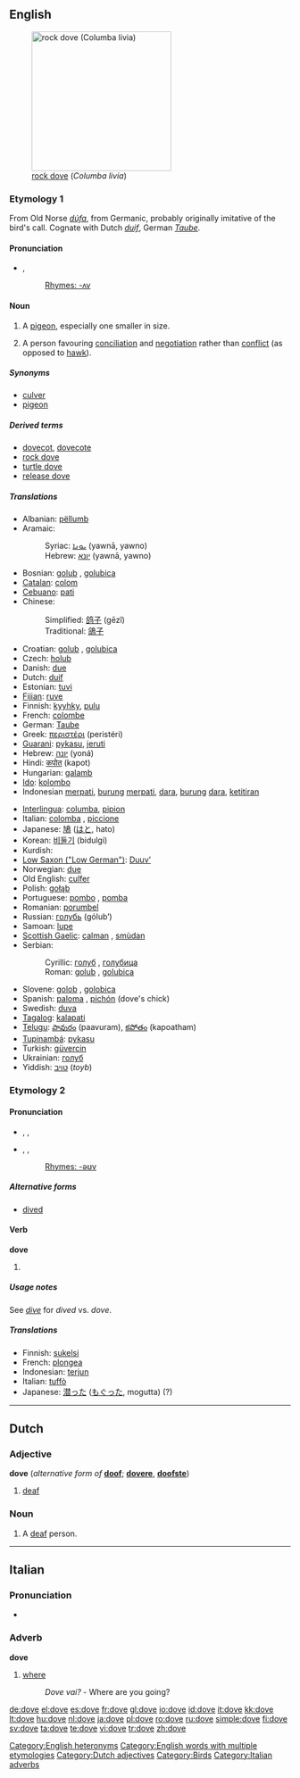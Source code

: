 {{see|Dove|dov'è|dové}}
==English==

{{wikipedia}}
[[Image:Pigion052006.JPG|thumb|right|250px|[[rock dove]] (''Columba livia'')]]

===Etymology 1===
From Old Norse ''[[dúfa]]'', from Germanic, probably originally imitative of the bird's call. Cognate with Dutch ''[[duif]]'', German ''[[Taube]]''.

====Pronunciation====
* {{IPA|/dʌv/}}, {{SAMPA|/dVv/}}
*: [[Rhymes:English:-ʌv|Rhymes: -ʌv]]
*: {{audio|en-us-dove-noun.ogg|Audio (US), noun}}

====Noun====
{{en-noun}}

# A [[pigeon]], especially one smaller in size.
# {{politics}} A person favouring [[conciliation]] and [[negotiation]] rather than [[conflict]] (as opposed to [[hawk]]).

=====Synonyms=====
* [[culver]]
* [[pigeon]]

=====Derived terms=====
* [[dovecot]], [[dovecote]]
* [[rock dove]]
* [[turtle dove]]
* [[release dove]]

=====Translations=====
{{trans-top|bird}}
* Albanian: [[pëllumb]] {{m}}
* Aramaic:
*: Syriac: [[ܝܘܢܐ]] (yawnā, yawno) {{c}}
*: Hebrew: [[יונא]] (yawnā, yawno) {{c}}
* Bosnian: [[golub#Bosnian|golub]] {{m}}, [[golubica#Bosnian|golubica]] {{f}}
* [[Catalan]]: [[colom]] {{m}}
* [[Cebuano]]: [[pati]]
* Chinese:
*: Simplified: [[鸽子]] (gēzǐ)
*: Traditional: [[鴿子]]
* Croatian: [[golub]] {{m}}, [[golubica]] {{f}}
* Czech: [[holub]] {{m}}
* Danish: [[due]] {{c}}
* Dutch: [[duif]] {{f}}
* Estonian: [[tuvi]]
* [[Fijian]]: [[ruve]]
* Finnish: [[kyyhky]], [[pulu]]
* French: [[colombe]] {{f}}
* German: [[Taube]] {{f}}
* Greek: [[περιστέρι]] {{n}} (peristéri)
* [[Guarani]]: [[pykasu]], [[jeruti]]
* Hebrew: [[יונה]] (yoná) {{f}}
* Hindi: [[कपोत]] (kapot)
* Hungarian: [[galamb]]
* [[Ido]]: [[kolombo]]
* Indonesian [[merpati]], [[burung]] [[merpati]], [[dara]], [[burung]] [[dara]], [[ketitiran]]
{{trans-mid}}
* [[Interlingua]]: [[columba]], [[pipion]]
* Italian: [[colomba]] {{f}}, [[piccione]]
* Japanese: [[鳩]] ([[はと]], hato)
* Korean: [[비둘기]] (bidulgi)
* Kurdish: {{KUchar|[[کۆتر]]}}
* [[Low Saxon ("Low German")]]: [[Duuv’]] {{m}}
* Norwegian: [[due]] {{c}}
* Old English: [[culfer]] {{f}}
* Polish: [[gołąb]] {{m}}
* Portuguese: [[pombo]] {{m}}, [[pomba]] {{f}}
* Romanian: [[porumbel]] {{m}}
* Russian: [[голубь]] (gólub’) {{m}}
* Samoan: [[lupe]]
* [[Scottish Gaelic]]: [[calman#Scottish Gaelic|calman]] {{m}}, [[smùdan]] {{m}}
* Serbian:
*: Cyrillic: [[голуб#Serbian|голуб]] {{m}}, [[голубица#Serbian|голубица]] {{f}}
*: Roman: [[golub#Serbian|golub]] {{m}}, [[golubica#Serbian|golubica]] {{f}}
* Slovene: [[golob]] {{m}}, [[golobica]] {{f}}
* Spanish: [[paloma]] {{f}}, [[pichón]] {{m}} (dove's chick)
* Swedish: [[duva]]
* [[Tagalog]]: [[kalapati]]
* [[Telugu]]: [[పావురం]] (paavuram), [[కపోతం]] (kapoatham)
* [[Tupinambá]]: [[pykasu]]
* Turkish: [[güvercin]]
* Ukrainian: [[голуб]] {{m}}
* Yiddish: [[טױב]] (''toyb'')
{{trans-bottom}}

===Etymology 2===

====Pronunciation====
* {{a|RP}} {{enPR|dōv}}, {{IPA|/dəʊv/}}, {{SAMPA|/d@Uv/}}
* {{a|US}} {{enPR|dōv}}, {{IPA|/doʊv/}}, {{SAMPA|/doUv/}}
*: [[Rhymes:English:-əʊv|Rhymes: -əʊv]]
*: {{audio|en-us-dove-verb.ogg|Audio (US), verb}}

=====Alternative forms=====
* [[dived]]

====Verb====
'''dove'''

# {{chiefly|North America}} {{simple past of|dive}}

=====Usage notes=====
See ''[[dive]]'' for ''dived'' vs. ''dove''.

=====Translations=====
* Finnish: [[sukeltaa|sukelsi]]
* French: [[plongea]]
* Indonesian: [[terjun]]
* Italian: [[tuffò]]
* Japanese: [[潜った]] ([[もぐった]], mogutta) (?)

[[Category:English heteronyms]]
[[Category:English words with multiple etymologies]]

----

==Dutch==

===Adjective===
'''dove''' (''alternative form of'' '''[[doof]]'''; {{compar}} '''[[dovere]]''', {{superl}} '''[[doofste]]''')

# [[deaf]]

===Noun===
{{nl-noun|g1=m|g2=f|doven|-}}

# A [[deaf]] person.

[[Category:Dutch adjectives]]

----

==Italian==

===Pronunciation===
* {{IPA|[ˈdove]}}

===Adverb===
'''dove'''

# {{interrogative}} [[where]]
#: ''Dove vai?'' - Where are you going?

[[Category:Birds]]
[[Category:Italian adverbs]]

[[de:dove]]
[[el:dove]]
[[es:dove]]
[[fr:dove]]
[[gl:dove]]
[[io:dove]]
[[id:dove]]
[[it:dove]]
[[kk:dove]]
[[lt:dove]]
[[hu:dove]]
[[nl:dove]]
[[ja:dove]]
[[pl:dove]]
[[ro:dove]]
[[ru:dove]]
[[simple:dove]]
[[fi:dove]]
[[sv:dove]]
[[ta:dove]]
[[te:dove]]
[[vi:dove]]
[[tr:dove]]
[[zh:dove]]